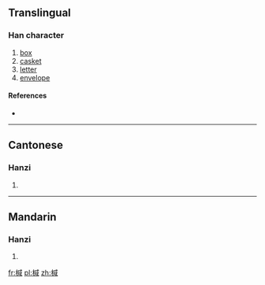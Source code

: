==Translingual==

===Han character===
{{Han char|rn=75|rad=木|as=09|sn=13|four=43950|canj=DIHR}}

# [[box]]
# [[casket]]
# [[letter]]
# [[envelope]]

====References====
* {{Han ref|kx=0537.270|dkj=15079|dj=0925.110|hdz=21246.030|uh=6937|ud=26935|bh=DDEC|bd=56812}}

----

==Cantonese==

===Hanzi===
{{yue-hanzi|jyut=|y=gaam1}}

# {{defn|lang=yue|sort=木09}}

----

==Mandarin==

===Hanzi===
{{cmn-hanzi|pin=[[jiān]] ([[jian1]])|wg=chien<sup>1</sup>}}

# {{defn|lang=cmn|sort=木09}}

[[fr:椷]]
[[pl:椷]]
[[zh:椷]]